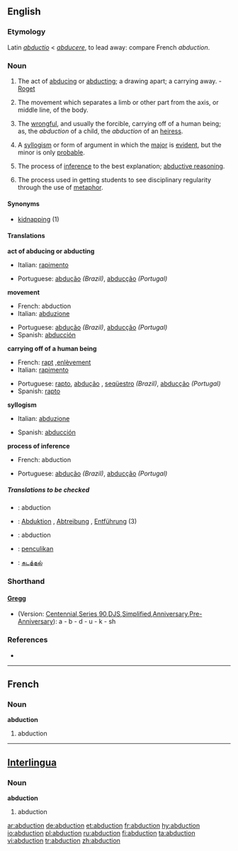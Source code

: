 {{wikisource1911Enc|Abduction}}
==English==

===Etymology===
Latin ''[[abductio]]'' < ''[[abducere]]'', to lead away: compare French ''abduction''. 

===Noun===
{{en-noun}}

# The act of [[abducing]] or [[abducting]]; a drawing apart; a carrying away. - [[Roget]]
# {{cattag|physiology}} The movement which separates a limb or other part from the axis, or middle line, of the body.
# {{law}} The [[wrongful]], and usually the forcible, carrying off of a human being; as, the ''abduction'' of a child, the ''abduction'' of an [[heiress]].
# {{logic}} A [[syllogism]] or form of argument in which the [[major]] is [[evident]], but the minor is only [[probable]].
# {{computing}} The process of [[inference]] to the best explanation; [[abductive reasoning]].
# {{cattag|education}} The process used in getting students to see disciplinary regularity through the use of [[metaphor]].

====Synonyms====
*[[kidnapping]] (1)

====Translations====
'''act of abducing or abducting'''
{{top}}
*Italian: [[rapimento]] {{m}}
{{mid}}
*Portuguese: [[abdução]] {{m}} ''(Brazil)'', [[abducção]] {{m}} ''(Portugal)'' 
{{bottom}}

'''movement'''
{{top}}
*French: abduction {{f}}
*Italian: [[abduzione]] {{f}}
{{mid}}
*Portuguese: [[abdução]] {{m}} ''(Brazil)'', [[abducção]] {{m}} ''(Portugal)'' 
*Spanish: [[abducción]] {{f}}
{{bottom}}

'''carrying off of a human being'''
{{top}}
*French: [[rapt]] {{m}},[[enlèvement]] {{m}}
*Italian: [[rapimento]] {{m}}
{{mid}}
*Portuguese: [[rapto]], [[abdução]] {{f}}, [[seqüestro]] {{m}} ''(Brazil)'', [[abducção]] {{f}} ''(Portugal)'' 
*Spanish: [[rapto]] {{m}}
{{bottom}}

'''syllogism'''
{{top}}
*Italian: [[abduzione]] {{f}}
{{mid}}
*Spanish: [[abducción]] {{f}}
{{bottom}}

'''process of inference'''
{{top}}
*French: abduction {{f}}
{{mid}}
*Portuguese: [[abdução]] {{f}} ''(Brazil)'', [[abducção]] {{f}} ''(Portugal)'' 
{{bottom}}

=====Translations to be checked=====
*{{ttbc|French}}: abduction {{f}}
*{{ttbc|German}}: [[Abduktion]] {{f}}, [[Abtreibung]] {{f}}, [[Entführung]] {{f}} (3)
*{{ttbc|Interlingua}}: abduction
*{{ttbc|Malay}}: [[penculikan]]
*{{ttbc|Tamil}}: [[கடத்தல்]]

===Shorthand===
====[http://en.wikipedia.org/wiki/Gregg_Shorthand Gregg]====
* (Version: [http://en.wikipedia.org/wiki/Gregg_Shorthand#Centennial_Gregg_Shorthand Centennial],[http://en.wikipedia.org/wiki/Gregg_Shorthand#Series_90_Gregg_Shorthand  Series 90],[http://en.wikipedia.org/wiki/Gregg_Shorthand#Diamond_Jubilee_Gregg_Shorthand  DJS],[http://en.wikipedia.org/wiki/Gregg_Shorthand#Simplified_Gregg_Shorthand Simplified],[http://en.wikipedia.org/wiki/Gregg_Shorthand#Anniversary_Gregg_Shorthand Anniversary],[http://en.wikipedia.org/wiki/Gregg_Shorthand#Pre-Anniversary_Gregg_Shorthand Pre-Anniversary]): a - b - d - u - k - sh

===References===
*{{R:Webster 1913}}

----

==French==

===Noun===
'''abduction''' {{f}}

# abduction

----

==[[Interlingua]]==

===Noun===
'''abduction'''

# abduction

[[ar:abduction]]
[[de:abduction]]
[[et:abduction]]
[[fr:abduction]]
[[hy:abduction]]
[[io:abduction]]
[[pl:abduction]]
[[ru:abduction]]
[[fi:abduction]]
[[ta:abduction]]
[[vi:abduction]]
[[tr:abduction]]
[[zh:abduction]]